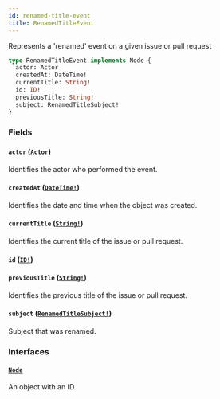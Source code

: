 ```yaml
---
id: renamed-title-event
title: RenamedTitleEvent
---
```


Represents a 'renamed' event on a given issue or pull request

```graphql
type RenamedTitleEvent implements Node {
  actor: Actor
  createdAt: DateTime!
  currentTitle: String!
  id: ID!
  previousTitle: String!
  subject: RenamedTitleSubject!
}
```

### Fields

#### `actor` ([`Actor`](/docs/api/interfaces/actor))

Identifies the actor who performed the event.

#### `createdAt` ([`DateTime!`](/docs/api/scalars/date-time))

Identifies the date and time when the object was created.

#### `currentTitle` ([`String!`](/docs/api/scalars/string))

Identifies the current title of the issue or pull request.

#### `id` ([`ID!`](/docs/api/scalars/id))

#### `previousTitle` ([`String!`](/docs/api/scalars/string))

Identifies the previous title of the issue or pull request.

#### `subject` ([`RenamedTitleSubject!`](/docs/api/unions/renamed-title-subject))

Subject that was renamed.

### Interfaces

#### [`Node`](/docs/api/interfaces/node)

An object with an ID.
